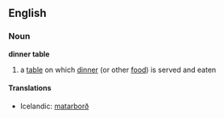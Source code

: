 ==English==

===Noun===
'''dinner table'''

# a [[table]] on which [[dinner]] (or other [[food]]) is served and eaten

====Translations====
{{trans-top|a table on which dinner is served and eaten}}
*Icelandic: [[matarborð]] {{n}}
{{trans-mid}}
{{trans-bottom}}